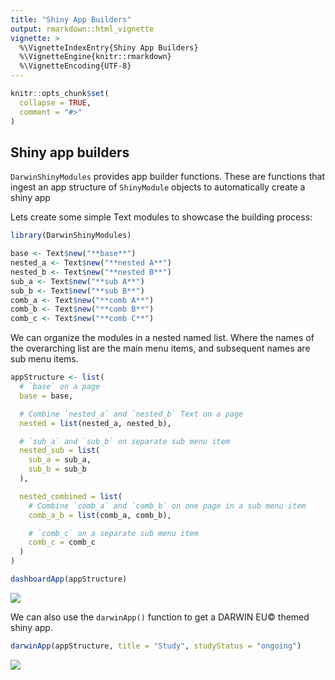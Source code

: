 ```yaml
---
title: "Shiny App Builders"
output: rmarkdown::html_vignette
vignette: >
  %\VignetteIndexEntry{Shiny App Builders}
  %\VignetteEngine{knitr::rmarkdown}
  %\VignetteEncoding{UTF-8}
---
```


```r
knitr::opts_chunk$set(
  collapse = TRUE,
  comment = "#>"
)
```

## Shiny app builders
`DarwinShinyModules` provides app builder functions. These are functions that ingest an app structure of `ShinyModule` objects to automatically create a shiny app

Lets create some simple Text modules to showcase the building process:
```r
library(DarwinShinyModules)

base <- Text$new("**base**")
nested_a <- Text$new("**nested A**")
nested_b <- Text$new("**nested B**")
sub_a <- Text$new("**sub A**")
sub_b <- Text$new("**sub B**")
comb_a <- Text$new("**comb A**")
comb_b <- Text$new("**comb B**")
comb_c <- Text$new("**comb C**")
```

We can organize the modules in a nested named list. Where the names of the overarching list are the main menu items, and subsequent names are sub menu items.
```r
appStructure <- list(
  # `base` on a page
  base = base,

  # Combine `nested_a` and `nested_b` Text on a page
  nested = list(nested_a, nested_b),

  # `sub_a` and `sub_b` on separate sub menu item
  nested_sub = list(
    sub_a = sub_a,
    sub_b = sub_b
  ),

  nested_combined = list(
    # Combine `comb_a` and `comb_b` on one page in a sub menu item
    comb_a_b = list(comb_a, comb_b),

    # `comb_c` on a separate sub menu item
    comb_c = comb_c
  )
)

dashboardApp(appStructure)
```
![](./img/a03-1.png)

We can also use the `darwinApp()` function to get a DARWIN EU© themed shiny app.
```r
darwinApp(appStructure, title = "Study", studyStatus = "ongoing")
```
![](./img/a03-2.png)
